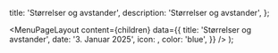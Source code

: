 

  title: 'Størrelser og avstander',
  description: 'Størrelser og avstander',
};

  <MenuPageLayout
    content={children}
    data={{
      title: 'Størrelser og avstander',
      date: '3. Januar 2025',
      icon: <RulerIcon />,
      color: 'blue',
    }}
  />
);


<TokenList
  type='dimension'
  hideValue={true}
/>
